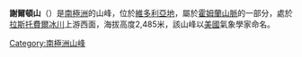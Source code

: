 {{Coord|71|41|S|166|48|E||display=title}}

'''謝爾頓山'''（{{lang-en|Mount Shelton}}）是[[南極洲|南極洲]]的山峰，位於[[維多利亞地|維多利亞地]]，屬於[[霍姆蘭山脈|霍姆蘭山脈]]的一部分，處於[[拉斯托費爾冰川|拉斯托費爾冰川]]上游西面，海拔高度2,485米，該山峰以[[美國|美國]]氣象學家命名。

{{Antarctica-geo-stub}}
[[Category:南極洲山峰|Category:南極洲山峰]]